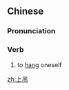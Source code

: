 {{also|上弔}}
==Chinese==
{{zh-forms|alt=上弔}}

===Pronunciation===
{{zh-pron
|m=shàngdiào
|c=soeng5 diu3
|mn=qz,xm:siōng-tiàu/zz:siāng-tiàu
|cat=v
}}

===Verb===
{{zh-verb}}

# to [[hang]] oneself

[[zh:上吊]]